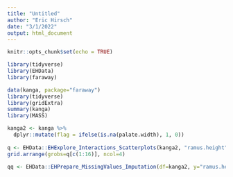 ```yaml
---
title: "Untitled"
author: "Eric Hirsch"
date: "3/1/2022"
output: html_document
---
```


```r
knitr::opts_chunk$set(echo = TRUE)
```
```r

library(tidyverse)
library(EHData)
library(faraway)
```

```r

data(kanga, package="faraway")
library(tidyverse)
library(gridExtra)
summary(kanga)
library(MASS)

kanga2 <- kanga %>%
  dplyr::mutate(flag = ifelse(is.na(palate.width), 1, 0))
                
q <- EHData::EHExplore_Interactions_Scatterplots(kanga2, "ramus.height", "flag")
grid.arrange(grobs=q[c(1:16)], ncol=4)

qq <- EHData::EHPrepare_MissingValues_Imputation(df=kanga2, y="ramus.height")

```

